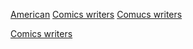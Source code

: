 [[Category:各职业美国人|Comics writers]]
[[分类:各国漫画作家|American]]
[[分类:美国漫画家|Comics writers]]
[[分类:各类型美国作家|Comucs writers]]